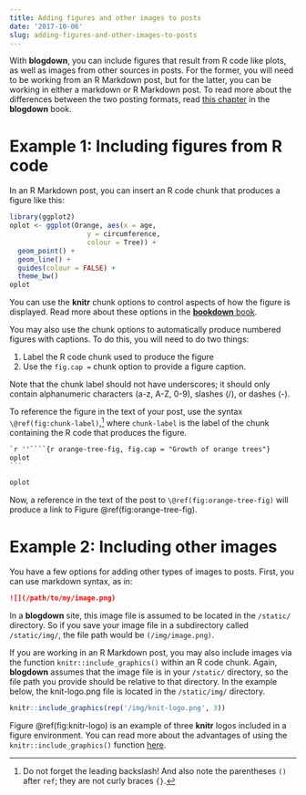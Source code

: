 ```yaml
---
title: Adding figures and other images to posts
date: '2017-10-06'
slug: adding-figures-and-other-images-to-posts
---
```


With **blogdown**, you can include figures that result from R code like plots, as well as images from other sources in posts. For the former, you will need to be working from an R Markdown post, but for the latter, you can be working in either a markdown or R Markdown post. To read more about the differences between the two posting formats, read [this chapter](https://bookdown.org/yihui/blogdown/output-format.html) in the **blogdown** book.

# Example 1: Including figures from R code

In an R Markdown post, you can insert an R code chunk that produces a figure like this:

```r
library(ggplot2)
oplot <- ggplot(Orange, aes(x = age, 
                   y = circumference, 
                   colour = Tree)) +
  geom_point() +
  geom_line() +
  guides(colour = FALSE) +
  theme_bw()
oplot
```

You can use the **knitr** chunk options to control aspects of how the figure is displayed. Read more about these options in the [**bookdown** book](https://bookdown.org/yihui/bookdown/figures.html).

You may also use the chunk options to automatically produce numbered figures with captions. To do this, you will need to do two things:

1. Label the R code chunk used to produce the figure 
2. Use the `fig.cap =` chunk option to provide a figure caption. 

Note that the chunk label should not have underscores; it should only contain alphanumeric characters (a-z, A-Z, 0-9), slashes (/), or dashes (-). 

To reference the figure in the text of your post, use the syntax `\@ref(fig:chunk-label)`,^[Do not forget the leading backslash! And also note the parentheses `()` after `ref`; they are not curly braces `{}`.] where `chunk-label` is the label of the chunk containing the R code that produces the figure.


````markdown
`r ''````{r orange-tree-fig, fig.cap = "Growth of orange trees"}
oplot
```
````


```r
oplot
```

Now, a reference in the text of the post to `\@ref(fig:orange-tree-fig)` will produce a link to Figure \@ref(fig:orange-tree-fig).

# Example 2: Including other images

You have a few options for adding other types of images to posts. First, you can use markdown syntax, as in: 

````markdown
![](/path/to/my/image.png)
````

In a **blogdown** site, this image file is assumed to be located in the `/static/` directory. So if you save your image file in a subdirectory called `/static/img/`, the file path would be ```(/img/image.png)```.

If you are working in an R Markdown post, you may also include images via the function `knitr::include_graphics()` within an R code chunk. Again, **blogdown** assumes that the image file is in your `/static/` directory, so the file path you provide should be relative to that directory. In the example below, the knit-logo.png file is located in the `/static/img/` directory.


```r
knitr::include_graphics(rep('/img/knit-logo.png', 3))
```

Figure \@ref(fig:knitr-logo) is an example of three **knitr** logos included in a figure environment. You can read more about the advantages of using the `knitr::include_graphics()` function [here](https://bookdown.org/yihui/bookdown/figures.html).
